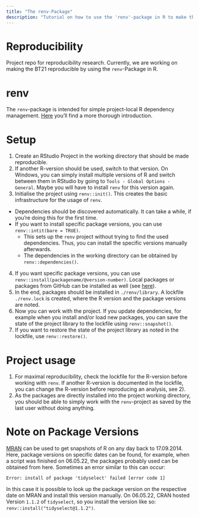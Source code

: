 ```yaml
---
title: "The renv-Package"
description: "Tutorial on how to use the 'renv'-package in R to make the BT21 reproducible."
---
```


# Reproducibility

Project repo for reproducibility research. Currently, we are working on making the BT21 reproducible by using the `renv`-Package in R.

# renv

The `renv`-package is intended for simple project-local R dependency management. [Here](https://rstudio.github.io/renv/articles/renv.html) you'll find a more thorough introduction.

# Setup

1)  Create an RStudio Project in the working directory that should be made reproducible.
2)  If another R-version should be used, switch to that version. On Windows, you can simply install multiple versions of R and switch between them in RStudio by going to `Tools - Global Options - General`. Maybe you will have to install `renv` for this version again.
3)  Initialise the project using `renv::init()`. This creates the basic infrastructure for the usage of `renv`.

-   Dependencies should be discovered automatically. It can take a while, if you're doing this for the first time.
-   If you want to install specific package versions, you can use `renv::intit(bare = TRUE)`.
    -   This sets up the `renv` project without trying to find the used dependencies. Thus, you can install the specific versions manually afterwards.\
    -   The dependencies in the working directory can be obtained by `renv::dependencies()`.

4)  If you want specific package versions, you can use `renv::install(packagename/@version-number)`. Local packages or packages from GitHub can be installed as well (see [here](https://rstudio.github.io/renv/reference/install.html)).
5)  In the end, packages should be installed in `./renv/library`. A lockfile `./renv.lock` is created, where the R version and the package versions are noted.
6)  Now you can work with the project. If you update dependencies, for example when you install and/or load new packages, you can save the state of the project library to the lockfile using `renv::snapshot()`.
7)  If you want to restore the state of the project library as noted in the lockfile, use `renv::restore()`.

# Project usage

1)  For maximal reproducibility, check the lockfile for the R-version before working with `renv`. If another R-version is documented in the lockfile, you can change the R-version before reproducing an analysis, see 2).
2)  As the packages are directly installed into the project working directory, you should be able to simply work with the `renv`-project as saved by the last user without doing anything.

# Note on Package Versions

[MRAN](https://mran.microsoft.com/) can be used to get snapshots of R on any day back to 17.09.2014. Here, package versions on specific dates can be found, for example, when a script was finished on 06.05.22, the packages probably used can be obtained from here. Sometimes an error similar to this can occur:

`Error: install of package 'tidyselect' failed [error code 1]`

In this case it is possible to look up the package version on the respective date on MRAN and install this version manually. On 06.05.22, CRAN hosted Version `1.1.2` of `tidyselect`, so you install the version like so: `renv::install("tidyselect@1.1.2")`.
